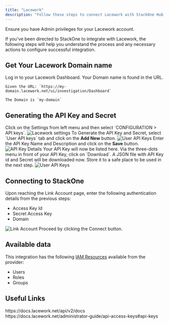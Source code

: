 ```yaml
---
title: "Lacework"
description: "Follow these steps to connect Lacework with StackOne Hub successfully."
---
```



<Warning>
  Ensure you have Admin privileges for your Lacework account.
</Warning>

If you've been directed to StackOne to integrate with Lacework, the following steps will help you understand the process and any necessary actions to configure successful integration.

## Get Your Lacework Domain name

<Steps>
  <Step title="Log in to Lacework">
    Log in to your Lacework Dashboard. Your Domain name is found in the URL.

    Given the URL: `https://my-domain.lacework.net/ui/investigation/Dashboard`

    The Domain is `my-domain`
  </Step>
</Steps>

## Generating the API Key and Secret

<Steps>
  <Step title="Go to Settings">
    Click on the <Icon icon="gear" iconType="regular" /> Settings from left menu and then select `CONFIGURATION > API keys`.
    <Frame>
      <img className='rounded-md' style={{ margin: '0 auto', border: '1px solid #efefef' }} alt="Lacework settings" src="/images/lacework/image1.png" />
    </Frame>
  </Step>

  <Step title="Generate the API Key and Secret">
    To Generate the API Key and Secret, select `User API keys` tab and click on the <Icon icon="plus" iconType="regular" /> <b>Add New</b> button.
    <Frame>
      <img className='rounded-md' style={{ margin: '0 auto', border: '1px solid #efefef' }} alt="User API Keys" src="/images/lacework/image2.png" />
    </Frame>
  </Step>

  <Step title="Fill the API Key Details">
    Enter the API Key Name and Description and click on the <b>Save</b> button.
    <Frame>
      <img className='rounded-md' style={{ margin: '0 auto', border: '1px solid #efefef' }} alt="API Key Details" src="/images/lacework/image3.png" />
    </Frame>
  </Step>

  <Step title="Get the API Key id and Secret">
    Your API Key will now be listed here. Via the three-dots menu in front of your API Key, click on `Download`. A JSON file with API Key id and Secret will be downloaded now. Store it to a safe place to be used in the next step.
    <Frame>
      <img className='rounded-md' style={{ width: '400px', margin: '0 auto', border: '1px solid #efefef' }} alt="User API Keys" src="/images/lacework/image4.png" />
    </Frame>
  </Step>
</Steps>

## Connecting to StackOne

<Steps>
  <Step title="Enter Authentication Details">
    Upon reaching the Link Account page, enter the following authentication details from the previous steps:
    <ul>
      <li>Access Key Id</li>
      <li>Secret Access Key</li>
      <li>Domain</li>
    </ul>
    <Frame>
      <img className='rounded-md' style={{ margin: '0 auto', border: '1px solid #efefef' }} alt="Link Account" src="/images/lacework/image5.png" />
    </Frame>
  </Step>

  <Step title="Connect">
    Proceed by clicking the Connect button.
  </Step>
</Steps>

<IntegrationFooter />


## Available data

This integration has the following [IAM Resources](https://docs.stackone.com/reference/iam_list_users) available from the provider:
<ul>
 <li>Users</li>
 <li>Roles</li>
 <li>Groups</li>
</ul>


## Useful Links
<Card title="Lacework API 2.0 Documentation" icon="link" href="https://docs.lacework.net/api/v2/docs">
  https://docs.lacework.net/api/v2/docs
</Card>
<Card title="API Keys" icon="link" href="https://docs.lacework.net/administrator-guide/api-access-keys#api-keys">
  https://docs.lacework.net/administrator-guide/api-access-keys#api-keys
</Card>

